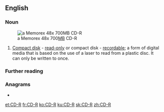 {{also|cdr|CDR}}
==English==

===Noun===
{{en-noun}}
[[File:CDR-large.jpg|thumb|a Memorex 48x 700[[megabyte|MB]] CD-R]]

# [[compact disk|Compact disk]] - [[read-only]] or compact disk - [[recordable]]; a form of digital media that is based on the use of a laser to read from a plastic disc. It can only be written to once.

===Further reading===
{{pedialite}}

===Anagrams===
* {{l|en|DRC}}

[[et:CD-R]]
[[fr:CD-R]]
[[ko:CD-R]]
[[ku:CD-R]]
[[sk:CD-R]]
[[zh:CD-R]]